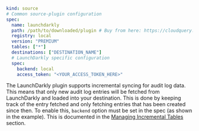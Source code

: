 ```yaml copy
kind: source
# Common source-plugin configuration
spec:
  name: launchdarkly
  path: /path/to/downloaded/plugin # Buy from here: https://cloudquery.io/integrations/launchdakrly
  registry: local
  version: "PREMIUM"
  tables: ["*"]
  destinations: ["DESTINATION_NAME"]
  # LaunchDarkly specific configuration
  spec:
    backend: local
    access_token: "<YOUR_ACCESS_TOKEN_HERE>"
```

The LaunchDarkly plugin supports incremental syncing for audit log data. This means that only new audit log entries will be fetched from LaunchDarkly and loaded into your destination. This is done by keeping track of the entry fetched and only fetching entries that has been created since then.
To enable this, `backend` option must be set in the spec (as shown in the example). This is documented in the [Managing Incremental Tables](/docs/advanced-topics/managing-incremental-tables) section.
